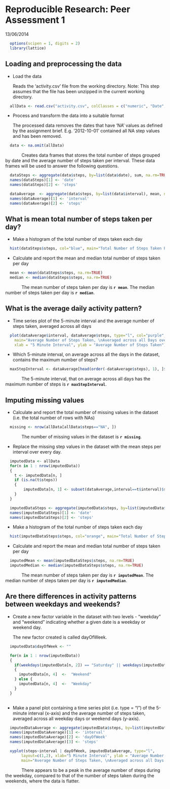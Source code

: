 # Reproducible Research: Peer Assessment 1

13/06/2014

```r
  options(scipen = 1, digits = 2)
  library(lattice)
```

## Loading and preprocessing the data

- Load the data

  Reads the 'activity.csv' file from the working directory. 
  Note: This step assumes that the file has been unzipped in the current working directory.

```r
  allData <- read.csv("activity.csv", colClasses = c("numeric", "Date", "numeric"))
```

- Process and transform the data into a suitable format

  The processed data removes the dates that have 'NA' values as defined by the assignment brief. E.g. '2012-10-01' contained all NA step values and has been removed.

```r
  data <- na.omit(allData)
```

&nbsp;&nbsp;&nbsp;&nbsp;&nbsp;&nbsp;&nbsp;&nbsp;&nbsp;&nbsp;&nbsp;&nbsp;&nbsp;Creates data frames that stores the total number of steps grouped by date and the average number of steps taken per interval. These data frames will be used to answer the following questions.    

```r
  dataSteps <- aggregate(data$steps, by=list(data$date), sum, na.rm=TRUE)
  names(dataSteps)[1] <- 'date'
  names(dataSteps)[2] <- 'steps'

  dataAverage  <- aggregate(data$steps, by=list(data$interval), mean, na.rm=TRUE)
  names(dataAverage)[1] <- 'interval'
  names(dataAverage)[2] <- 'steps'
```

## What is mean total number of steps taken per day?

- Make a histogram of the total number of steps taken each day
```r
  hist(dataSteps$steps, col="blue", main="Total Number of Steps Taken Per Day", xlab="Steps Taken Per Day")
```

- Calculate and report the mean and median total number of steps taken per day
```r
  mean <- mean(dataSteps$steps, na.rm=TRUE)
  median <- median(dataSteps$steps, na.rm=TRUE)
```

&nbsp;&nbsp;&nbsp;&nbsp;&nbsp;&nbsp;&nbsp;&nbsp;&nbsp;&nbsp;&nbsp;&nbsp;&nbsp;The mean number of steps taken per day is **`r mean`**. The median number of steps taken per day is **`r median`**.

## What is the average daily activity pattern?

- Time series plot of the 5-minute interval and the average number of steps taken, averaged across all days 
```r
  plot(dataAverage$interval, dataAverage$steps, type="l", col="purple",
    main="Average Number of Steps Taken, \nAveraged across all Days over 5 Minute Intervals",
    xlab = "5 Minute Interval", ylab = "Average Number of Steps Taken")  
```

- Which 5-minute interval, on average across all the days in the dataset, contains the maximum number of steps?
```r
  maxStepInterval <- dataAverage[head(order(-dataAverage$steps), 1), ]$interval
```
&nbsp;&nbsp;&nbsp;&nbsp;&nbsp;&nbsp;&nbsp;&nbsp;&nbsp;&nbsp;&nbsp;&nbsp;&nbsp;The 5-minute interval, that on average across all days has the maximum number of steps is **`r maxStepInterval`**.

## Imputing missing values

- Calculate and report the total number of missing values in the dataset (i.e. the total number of rows with NAs)
```r
  missing <- nrow(allData[allData$steps=="NA", ])
```

&nbsp;&nbsp;&nbsp;&nbsp;&nbsp;&nbsp;&nbsp;&nbsp;&nbsp;&nbsp;&nbsp;&nbsp;&nbsp;The number of missing values in the dataset is **`r missing`**.

- Replace the missing step values in the dataset with the mean steps per interval over every day.
```r
  imputedData <- allData
  for(n in 1 : nrow(imputedData)) 
  {
    t <- imputedData[n, ]
  	if (is.na(t$steps)) 
    {
    	imputedData[n, 1] <- subset(dataAverage,interval==t$interval)$steps
  	} 
  }

  imputedDataSteps <- aggregate(imputedData$steps, by=list(imputedData$date), sum, na.rm=TRUE)
  names(imputedDataSteps)[1] <- 'date'
  names(imputedDataSteps)[2] <- 'steps'

```

- Make a histogram of the total number of steps taken each day
```r
  hist(imputedDataSteps$steps, col="orange", main="Total Number of Steps Taken Per Day", xlab="Steps Taken Per Day")
```

- Calculate and report the mean and median total number of steps taken per day
```r
  imputedMean <- mean(imputedDataSteps$steps, na.rm=TRUE)
  imputedMedian <- median(imputedDataSteps$steps, na.rm=TRUE)
```

&nbsp;&nbsp;&nbsp;&nbsp;&nbsp;&nbsp;&nbsp;&nbsp;&nbsp;&nbsp;&nbsp;&nbsp;&nbsp;The mean number of steps taken per day is **`r imputedMean`**. The median number of steps taken per day is **`r imputedMedian`**.


## Are there differences in activity patterns between weekdays and weekends?

- Create a new factor variable in the dataset with two levels - "weekday" and "weekend" indicating whether a given date is a weekday or weekend day.

  The new factor created is called dayOfWeek.
  
```r
  imputedData$dayOfWeek <- ""

  for(n in 1 : nrow(imputedData))
  {
    if(weekdays(imputedData[n, 2]) == "Saturday" || weekdays(imputedData[n, 2]) == "Sunday")
    {
      imputedData[n, 4]  <-  "Weekend"
    } else {
      imputedData[n, 4]  <-  "Weekday"
    }
  }
  
```

- Make a panel plot containing a time series plot (i.e. type = "l") of the 5-minute interval (x-axis) and the average number of steps taken, averaged across all weekday days or weekend days (y-axis). 

```r
  imputedDataAverage <- aggregate(imputedData$steps, by=list(imputedData$interval, imputedData$dayOfWeek), mean, na.rm=TRUE)
  names(imputedDataAverage)[1] <- 'interval'
  names(imputedDataAverage)[2] <- 'dayOfWeek'
  names(imputedDataAverage)[3] <- 'steps'

  xyplot(steps~interval | dayOfWeek, imputedDataAverage, type="l",
       layout=c(1,2), xlab="5 Minute Interval", ylab = "Average Number of Steps Taken",
       main="Average Number of Steps Taken, \nAveraged across all Days over 5 Minute Intervals By Weekday/Weekend")

```

&nbsp;&nbsp;&nbsp;&nbsp;&nbsp;&nbsp;&nbsp;&nbsp;&nbsp;&nbsp;&nbsp;&nbsp;&nbsp;There appears to be a peak in the average number of steps during the weekday, compared to that of the number of steps taken during the weekends, where the data is flatter.
